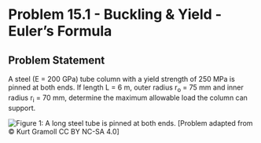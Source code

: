 # Problem 15.1 - Buckling & Yield - Euler's Formula {.unnumbered}

## Problem Statement

A steel (E = 200 GPa) tube column with a yield strength of 250 MPa is pinned at both ends. If length L = 6 m, outer radius r<sub>o</sub> = 75 mm and inner radius r<sub>i</sub> = 70 mm, determine the maximum allowable load the column can support.

![Figure 1: A long steel tube is pinned at both ends.](images/607.png){fig-alt="A long steel tube of length L has an outer radius of ro and an inner radius of ri."}
\[Problem adapted from © Kurt Gramoll CC BY NC-SA 4.0\]